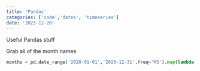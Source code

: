 ```yaml
---
title: 'Pandas'
categories: ['code','dates', 'timeseries']
date: '2023-12-20'
---
```


Useful Pandas stuff


Grab all of the month names

```python
months = pd.date_range('2020-01-01','2020-12-31',freq='MS').map(lambda x: x.month_name())
```